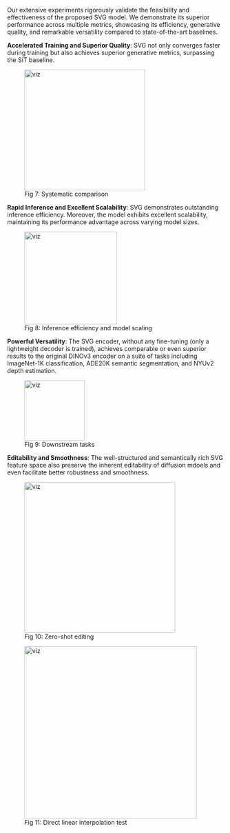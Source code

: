 
Our extensive experiments rigorously validate the feasibility and effectiveness of the proposed SVG model. We demonstrate its superior performance across multiple metrics, showcasing its efficiency, generative quality, and remarkable versatility compared to state-of-the-art baselines.

**Accelerated Training and Superior Quality**: 
SVG not only converges faster during training but also achieves superior generative metrics, surpassing the SiT baseline.

<figure style={{
  display: 'flex',
  flexDirection: 'column',
  alignItems: 'center'
}}>
  <img src="./sys.png" alt="viz" height="280"  />
  <figcaption>Fig 7: Systematic comparison</figcaption>
</figure>



**Rapid Inference and Excellent Scalability**: 
SVG demonstrates outstanding inference efficiency. Moreover, the model exhibits excellent scalability, maintaining its performance advantage across varying model sizes.

<figure style={{
  display: 'flex',
  flexDirection: 'column',
  alignItems: 'center'
}}>
  <img src="./few.png" alt="viz" height="215"  />
  <figcaption>Fig 8: Inference efficiency and model scaling</figcaption>
</figure>

**Powerful Versatility**: The SVG encoder, without any fine-tuning (only a lightweight decoder is trained), achieves comparable or even superior results to the original DINOv3 encoder on a suite of tasks including ImageNet-1K classification, ADE20K semantic segmentation, and NYUv2 depth estimation.

<figure style={{
  display: 'flex',
  flexDirection: 'column',
  alignItems: 'center'
}}>
  <img src="./down.jpg" alt="viz" height="140"  />
  <figcaption>Fig 9: Downstream tasks</figcaption>
</figure>

**Editability and Smoothness**: The well-structured and semantically rich SVG feature space also preserve the inherent editability of diffusion mdoels and even facilitate better robustness and smoothness.

<figure style={{
  display: 'flex',
  flexDirection: 'column',
  alignItems: 'center'
}}>
  <img src="./edit.png" alt="viz" height="350"  />
  <figcaption>Fig 10: Zero-shot editing</figcaption>
</figure>

<figure style={{
  display: 'flex',
  flexDirection: 'column',
  alignItems: 'center'
}}>
  <img src="./interpolation_linear.png" alt="viz" height="400"  />
  <figcaption>Fig 11: Direct linear interpolation test</figcaption>
</figure>